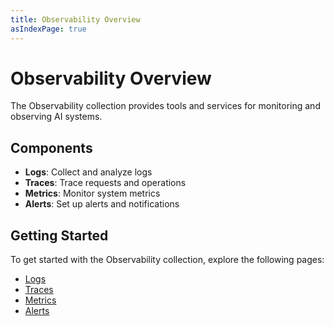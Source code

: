 ```yaml
---
title: Observability Overview
asIndexPage: true
---
```


# Observability Overview

The Observability collection provides tools and services for monitoring and observing AI systems.

## Components

- **Logs**: Collect and analyze logs
- **Traces**: Trace requests and operations
- **Metrics**: Monitor system metrics
- **Alerts**: Set up alerts and notifications

## Getting Started

To get started with the Observability collection, explore the following pages:

- [Logs](/observability/logs)
- [Traces](/observability/traces)
- [Metrics](/observability/metrics)
- [Alerts](/observability/alerts)
